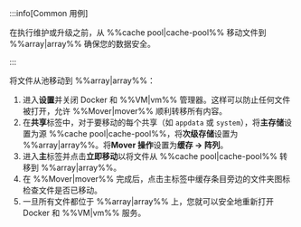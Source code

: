 :::info[Common 用例]

在执行维护或升级之前，从 %%cache pool|cache-pool%% 移动文件到 %%array|array%% 确保您的数据安全。

:::

将文件从池移动到 %%array|array%%：

1. 进入**设置**并关闭 Docker 和 %%VM|vm%% 管理器。这样可以防止任何文件被打开，允许 %%Mover|mover%% 顺利转移所有内容。
2. 在**共享**标签中，对于要移动的每个共享（如 `appdata` 或 `system`），将**主存储**设置为源 %%cache pool|cache-pool%%，将**次级存储**设置为 %%array|array%%。将**Mover 操作**设置为**缓存 → 阵列**。
3. 进入**主**标签并点击**立即移动**以将文件从 %%cache pool|cache-pool%% 转移到 %%array|array%%。
4. 在 %%Mover|mover%% 完成后，点击主标签中缓存条目旁边的文件夹图标检查文件是否已移动。
5. 一旦所有文件都位于 %%array|array%% 上，您就可以安全地重新打开 Docker 和 %%VM|vm%% 服务。

